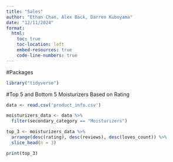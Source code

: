 ```yaml
---
title: "Sales"
author: "Ethan Chan, Alex Back, Darren Kuboyama"
date: "12/11/2024"
format:
  html:
    toc: true
    toc-location: left
    embed-resources: true
    code-line-numbers: true
---
```


#Packages

```r
library("tidyverse")
```

#Top 5 and Bottom 5 Moisturizers Based on Rating

```r
data <- read.csv('product_info.csv')

moisturizers_data <- data %>%
  filter(secondary_category == "Moisturizers")

top_3 <- moisturizers_data %>%
  arrange(desc(rating), desc(reviews), desc(loves_count)) %>%  
  slice_head(n = 3)         

print(top_3)
```
